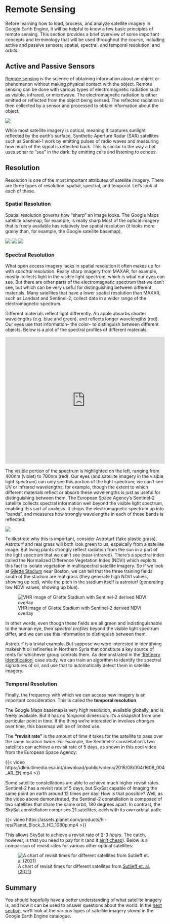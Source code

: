 # Remote Sensing {.unnumbered}

Before learning how to load, process, and analyze satellite imagery in Google Earth Engine, it will be helpful to know a few basic principles of remote sensing. This section provides a brief overview of some important concepts and terminology that will be used throughout the course, including active and passive sensors; spatial, spectral, and temporal resolution; and orbits.

## Active and Passive Sensors

[Remote sensing](https://www.sciencedirect.com/topics/medicine-and-dentistry/remote-sensing) is the science of obtaining information about an object or phenomenon without making physical contact with the object. Remote sensing can be done with various types of electromagnetic radiation such as visible, infrared, or microwave. The electromagnetic radiation is either emitted or reflected from the object being sensed. The reflected radiation is then collected by a sensor and processed to obtain information about the object.

![](./images/diagram.png)


While most satellite imagery is optical, meaning it captures sunlight reflected by the earth’s surface, Synthetic Aperture Radar (SAR) satellites such as Sentinel-1 work by emitting pulses of radio waves and measuring how much of the signal is reflected back. This is similar to the way a bat uses sonar to “see” in the dark: by emitting calls and listening to echoes.

## Resolution

Resolution is one of the most important attributes of satellite imagery. There are three types of resolution: spatial, spectral, and temporal. Let's look at each of these. 

### Spatial Resolution 

Spatial resolution governs how "sharp" an image looks. The Google Maps satellite basemap, for example, is really sharp 
Most of the optical imagery that is freely available has relatively low spatial resolution (it looks more grainy than, for example, the Google satellite basemap), 

![](./images/Landsat.png)
![](./images/Sentinel2.png)
![](./images/Maxar.png)

### Spectral Resolution 

What open access imagery lacks in spatial resolution it often makes up for with *spectral* resolution. Really sharp imagery from MAXAR, for example, mostly collects light in the visible light spectrum, which is what our eyes can see. But there are other parts of the electromagnetic spectrum that we can't see, but which can be very useful for distinguishing between different materials. Many satellites that have a lower spatial resolution than MAXAR, such as Landsat and Sentinel-2, collect data in a wider range of the electromagnetic spectrum.

Different materials reflect light differently. An apple absorbs shorter wavelengths (e.g. blue and green), and reflects longer wavelengths (red). Our eyes use that information-- the color-- to distinguish between different objects. Below is a plot of the spectral profiles of different materials:

<iframe title="Spectral Profiles of Different Materials" aria-label="Interactive line chart" id="datawrapper-chart-b1kcX" src="https://datawrapper.dwcdn.net/b1kcX/3/" scrolling="no" frameborder="0" style="width: 0; min-width: 100% !important; border: none;" height="400"></iframe><script type="text/javascript">!function(){"use strict";window.addEventListener("message",(function(e){if(void 0!==e.data["datawrapper-height"]){var t=document.querySelectorAll("iframe");for(var a in e.data["datawrapper-height"])for(var r=0;r<t.length;r++){if(t[r].contentWindow===e.source)t[r].style.height=e.data["datawrapper-height"][a]+"px"}}}))}();
</script>

The visible portion of the spectrum is highlighted on the left, ranging from 400nm (violet) to 700nm (red). Our eyes (and satellite imagery in the visible light spectrum) can only see this portion of the light spectrum; we can't see UV or infrared wavelengths, for example, though the extent to which different materials reflect or absorb these wavelengths is just as useful for distinguishing between them. The European Space Agency's Sentinel-2 satellite collects spectral information well beyond the visible light spectrum, enabling this sort of analysis. It chops the electromagnetic spectrum up into "bands", and measures how strongly wavelengths in each of those bands is reflected:

![](images/S2_bands.png)

To illustrate why this is important, consider Astroturf (fake plastic grass). Astroturf and real grass will both look green to us, espeically from a satellite image. But living plants strongly reflect radiation from the sun in a part of the light spectrum that we can't see (near-infrared). There's a spectral index called the Normalized Difference Vegetation Index (NDVI) which exploits this fact to isolate vegetation in multispectral satellite imagery. So if we look at [Gilette Stadium](https://en.wikipedia.org/wiki/Gillette_Stadium) near Boston, we can tell that the three training fields south of the stadium are real grass (they generate high NDVI values, showing up red), while the pitch in the stadium itself is astroturf (generating low NDVI values, showing up blue).

![VHR image of Gilette Stadium with Sentinel-2 derived NDVI overlay](images/NDVI.jpg)

In other words, even though these fields are all green and indistinguishable to the human eye, their *spectral profiles* beyond the visible light spectrum differ, and we can use this information to distinguish between them. 

Astroturf is a trivial example. But suppose we were interested in identifying makeshift oil refineries in Northern Syria that constitute a key source of rents for whichever group controls them. As demonstrated in the ['Refinery Identification'](refineries.qmd) case study, we can train an algorithm to identify the spectral signatures of oil, and use that to automatically detect them in satellite imagery.


### Temporal Resolution 

Finally, the frequency with which we can access new imagery is an important consideration. This is called the **temporal resolution**.

The Google Maps basemap is very high resolution, available globally, and is freely available. But it has no *temporal* dimension: it's a snapshot from one particular point in time. If the thing we're interested in involves *changes* over time, this basemap will be of limited use. 

The **"revisit rate"** is the amount of time it takes for the satellite to pass over the same location twice. For example, the Sentinel-2 constellation's two satellites can achieve a revisit rate of 5 days, as shown in this cool video from the European Space Agency:

{{< video https://dlmultimedia.esa.int/download/public/videos/2016/08/004/1608_004_AR_EN.mp4 >}}

Some satellite constellations are able to achieve much higher revisit rates. Sentinel-2 has a revisit rate of 5 days, but SkySat capable of imaging the same point on earth around 12 times per day! How is that possible? Well, as the video above demonstrated, the Sentinel-2 constellation is composed of two satellites that share the same orbit, 180 degrees apart. In contrast, the SkySat constellation comprises 21 satellites, each with its own orbital path: 
 
{{< video https://assets.planet.com/products/hi-res/Planet_Block_3_HD_1080p.mp4 >}}

This allows SkySat to achieve a revisit rate of 2-3 *hours*. The catch, however, is that you need to pay for it (and it [ain't cheap](https://apollomapping.com/blog/an-update-on-skysat-tasking-pricing-and-video-capabilities)). Below is a comparison of revisit rates for various other optical satellites:

![A chart of revisit times for different satellites from [Sutlieff et. al.(2021)](https://link.springer.com/article/10.1007/s10712-021-09637-5)](images/revisit_chart.png)

## Summary

You should hopefully have a better understanding of what satellite imagery is, and how it can be used to answer questions about the world. In the [next section](ch2.qmd), we'll look at the various types of satellite imagery stored in the Google Earth Engine catalogue. 
